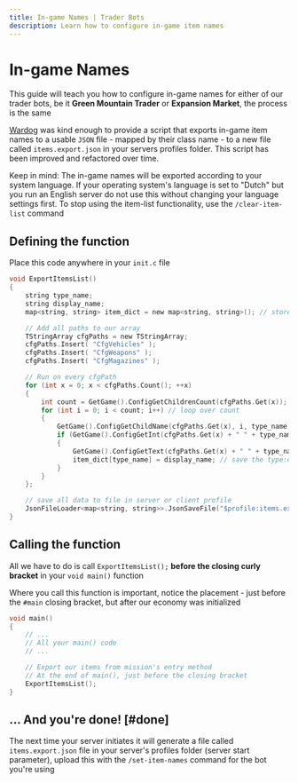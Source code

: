 ```yaml
---
title: In-game Names | Trader Bots
description: Learn how to configure in-game item names
---
```



# In-game Names

<Callout type="info">This guide will teach you how to configure in-game names for either of our trader bots, be it **Green Mountain Trader** or **Expansion Market**, the process is the same</Callout>

[Wardog](https://steamcommunity.com/id/officialwardog/myworkshopfiles/?appid=221100) was kind enough to provide a script that exports in-game item names to a usable `JSON` file - mapped by their class name - to a new file called `items.export.json` in your servers profiles folder. This script has been improved and refactored over time.

Keep in mind: The in-game names will be exported according to your system language. If your operating system's language is set to "Dutch" but you run an English server do not use this without changing your language settings first. To stop using the item-list functionality, use the `/clear-item-list` command

## Defining the function

Place this code anywhere in your `init.c` file

```c
void ExportItemsList()
{
    string type_name;
    string display_name;
    map<string, string> item_dict = new map<string, string>(); // store into a linked list for easy serialization

    // Add all paths to our array
    TStringArray cfgPaths = new TStringArray;
    cfgPaths.Insert( "CfgVehicles" );
    cfgPaths.Insert( "CfgWeapons" );
    cfgPaths.Insert( "CfgMagazines" );

    // Run on every cfgPath
    for (int x = 0; x < cfgPaths.Count(); ++x)
    {
        int count = GetGame().ConfigGetChildrenCount(cfgPaths.Get(x)); // get count of all children
        for (int i = 0; i < count; i++) // loop over count
        {
            GetGame().ConfigGetChildName(cfgPaths.Get(x), i, type_name); // resolve type name
            if (GetGame().ConfigGetInt(cfgPaths.Get(x) + " " + type_name + " scope") == 2) // only include public scope
            {
                GetGame().ConfigGetText(cfgPaths.Get(x) + " " + type_name + " displayName", display_name); // get display name / in-game name
                item_dict[type_name] = display_name; // save the type:display-name as a key-value pair
            }
        }
    };

    // save all data to file in server or client profile
    JsonFileLoader<map<string, string>>.JsonSaveFile("$profile:items.export.json", item_dict);
}
```

## Calling the function

All we have to do is call `ExportItemsList();` **before the closing curly bracket** in your `void main()` function

<Callout type="error">Where you call this function is important, notice the placement - just before the `#main` closing bracket, but after our economy was initialized</Callout>


```c
void main()
{
    // ...
    // All your main() code
    // ...

    // Export our items from mission's entry method
    // At the end of main(), just before the closing bracket
    ExportItemsList();
}
```

## ... And you're done! [#done]

The next time your server initiates it will generate a file called `items.export.json` file in your server's profiles folder (server start parameter), upload this with the `/set-item-names` command for the bot you're using